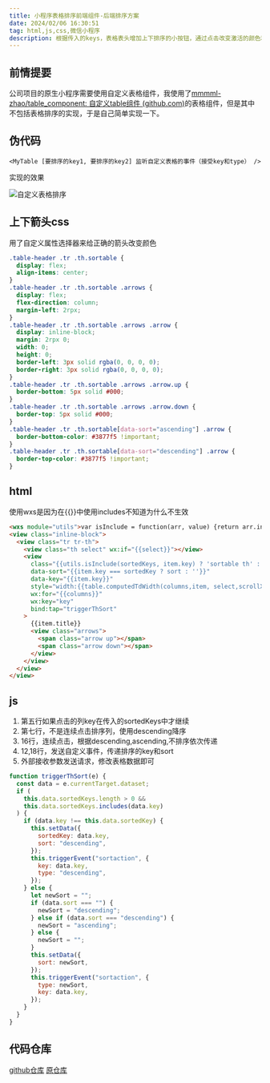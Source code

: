 ```yaml
---
title: 小程序表格排序前端组件-后端排序方案
date: 2024/02/06 16:30:51
tag: html,js,css,微信小程序
description: 根据传入的keys，表格表头增加上下排序的小按钮，通过点击改变激活的颜色和位置。并且发送自定义事件，包含点击列的key和当前的排序类型（顺序/倒序/不排序）
---
```


## 前情提要
公司项目的原生小程序需要使用自定义表格组件，我使用了[mmmml-zhao/table_component: 自定义table组件 (github.com)](https://github.com/mmmml-zhao/table_component)的表格组件，但是其中不包括表格排序的实现，于是自己简单实现一下。



## 伪代码

```plain
<MyTable [要排序的key1, 要排序的key2] 监听自定义表格的事件（接受key和type） />
```

实现的效果

![自定义表格排序](https://images.djdg626.com/images/image-20240206163654913.png)



## 上下箭头css
用了自定义属性选择器来给正确的箭头改变颜色
```css showLineNumbers {24,27}
.table-header .tr .th.sortable {
  display: flex;
  align-items: center;
}
.table-header .tr .th.sortable .arrows {
  display: flex;
  flex-direction: column;
  margin-left: 2rpx;
}
.table-header .tr .th.sortable .arrows .arrow {
  display: inline-block;
  margin: 2rpx 0;
  width: 0;
  height: 0;
  border-left: 3px solid rgba(0, 0, 0, 0);
  border-right: 3px solid rgba(0, 0, 0, 0);
}
.table-header .tr .th.sortable .arrows .arrow.up {
  border-bottom: 5px solid #000;
}
.table-header .tr .th.sortable .arrows .arrow.down {
  border-top: 5px solid #000;
}
.table-header .tr .th.sortable[data-sort="ascending"] .arrow {
  border-bottom-color: #3877f5 !important;
}
.table-header .tr .th.sortable[data-sort="descending"] .arrow {
  border-top-color: #3877f5 !important;
}
```
## html

使用wxs是因为在\{\{\}\}中使用includes不知道为什么不生效

```html showLineNumbers {6,7,8}
<wxs module="utils">var isInclude = function(arr, value) {return arr.indexOf(value) !== -1};module.exports={isInclude: isInclude}</wxs>
<view class="inline-block">
  <view class="tr tr-th">
    <view class="th select" wx:if="{{select}}"></view>
    <view
      class="{{utils.isInclude(sortedKeys, item.key) ? 'sortable th' : 'th'}}"
      data-sort="{{item.key === sortedKey ? sort : ''}}"
      data-key="{{item.key}}"
      style="width:{{table.computedTdWidth(columns,item, select,scrollX)}};{{index===columns.length-1?'flex-grow:1;flex-shrink:1':''}}"
      wx:for="{{columns}}"
      wx:key="key"
      bind:tap="triggerThSort"
    >
      {{item.title}}
      <view class="arrows">
        <span class="arrow up"></span>
        <span class="arrow down"></span>
      </view>
    </view>
  </view>
</view>
```
## js

1. 第五行如果点击的列key在传入的sortedKeys中才继续
2. 第七行，不是连续点击排序列，使用descending降序
3. 16行，连续点击，根据descending,ascending,不排序依次传递
4. 12,18行，发送自定义事件，传递排序的key和sort
5. 外部接收参数发送请求，修改表格数据即可

```js showLineNumbers {5,7,16,12,28}
function triggerThSort(e) {
  const data = e.currentTarget.dataset;
  if (
    this.data.sortedKeys.length > 0 &&
    this.data.sortedKeys.includes(data.key)
  ) {
    if (data.key !== this.data.sortedKey) {
      this.setData({
        sortedKey: data.key,
        sort: "descending",
      });
      this.triggerEvent("sortaction", {
        key: data.key,
        type: "descending",
      });
    } else {
      let newSort = "";
      if (data.sort === "") {
        newSort = "descending";
      } else if (data.sort === "descending") {
        newSort = "ascending";
      } else {
        newSort = "";
      }
      this.setData({
        sort: newSort,
      });
      this.triggerEvent("sortaction", {
        type: newSort,
        key: data.key,
      });
    }
  }
}
```

## 代码仓库

[github仓库](https://github.com/zhangwh754/table_component)
[原仓库](https://github.com/mmmml-zhao/table_component)